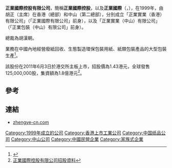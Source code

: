 '''正業國際控股有限公司'''，簡稱'''正業國際控股'''，以及'''正業國際'''（'''{{lang-en|Zhengye International Holdings Company Limited}}'''，{{hkex|3363}}），在1999年，由胡正（主席）在香港（總部）和中山（第二總部），分別成立「正業實業（香港）有限公司」（「正業國際有限公司」前身），以及「正業實業（中山）有限公司」（「正業包裝（中山）有限公司」前身）。

總裁為胡漢朝。

業務在中國內地經營廢紙回收、生態製造環保包裝用紙、紙類包裝產品的大型包裝生產<ref>{{Cite web |url=http://www.zhengye-cn.com/c/about_profile.php |title=正業國際控股有限公司簡介 |access-date=2013-09-29 |archive-url=https://web.archive.org/web/20160304132703/http://www.zhengye-cn.com/c/about_profile.php |archive-date=2016-03-04 |dead-url=yes }}</ref>。

該股份在2011年6月3日於港交所主板上市，招股價為1.43港元，全球發售125,000,000股，集資額為1.8億港元<ref>[http://www.zhengye-cn.com/attachment/201108041635242_tc.pdf 正業國際控股有限公司招股資料]{{Dead link|date=2020年1月 |bot=InternetArchiveBot |fix-attempted=yes }}</ref>。

==參考==
{{reflist}}

==連結==
*[http://www.zhengye-cn.com zhengye-cn.com] {{Wayback|url=http://www.zhengye-cn.com/ |date=20201022052052 }}

[[Category:1999年成立的公司|Category:1999年成立的公司]]
[[Category:香港上市工業公司|Category:香港上市工業公司]]
[[Category:中国纸品公司|Category:中国纸品公司]]
[[Category:中山公司|Category:中山公司]]
[[Category:中國民營企業|Category:中國民營企業]]
[[Category:家族式企業|Category:家族式企業]]